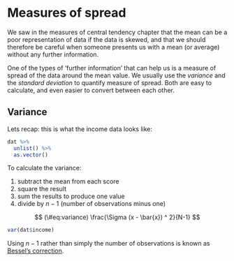 # Measures of spread

We saw in the measures of central tendency chapter that the mean can be a poor representation of data if the data is skewed, and that we should therefore be careful when someone presents us with a mean (or average) without any further information.

One of the types of 'further information' that can help us is a measure of spread of the data around the mean value.
We usually use the *variance* and the *standard deviation* to quantify measure of spread.
Both are easy to calculate, and even easier to convert between each other.


## Variance

Lets recap: this is what the income data looks like:

```r
dat %>% 
  unlist() %>% 
  as.vector()
```

To calculate the variance:

1. subtract the mean from each score
1. square the result
1. sum the results to produce one value
1. divide by $n - 1$ (number of observations minus one)

$$
(\#eq:variance)
\frac{\Sigma (x - \bar{x}) ^ 2}{N-1}
$$


```r
var(dat$income)
```

Using $n - 1$ rather than simply the number of observations is known as [Bessel's correction](https://en.wikipedia.org/wiki/Bessel%27s_correction).
